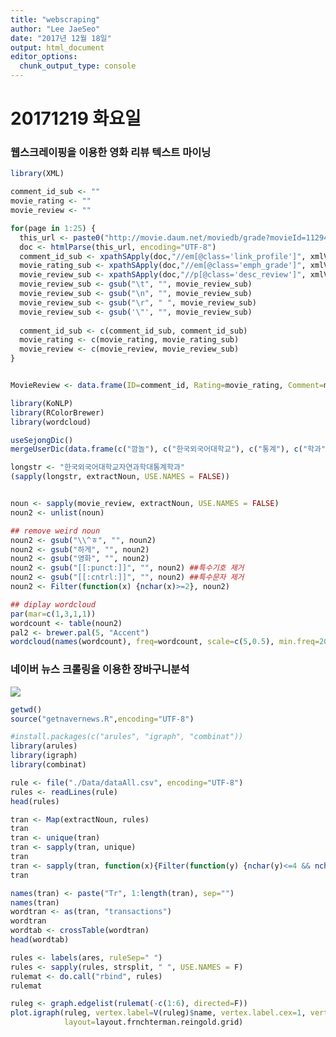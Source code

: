 ```yaml
---
title: "webscraping"
author: "Lee JaeSeo"
date: "2017년 12월 18일"
output: html_document
editor_options: 
  chunk_output_type: console
---
```


# 20171219 화요일

### 웹스크레이핑을 이용한 영화 리뷰 텍스트 마이닝
```r
library(XML)
```

```r
comment_id_sub <- ""
movie_rating <- ""
movie_review <- ""

for(page in 1:25) {
  this_url <- paste0("http://movie.daum.net/moviedb/grade?movieId=112943&type=netizen&page=",page)
  doc <- htmlParse(this_url, encoding="UTF-8")
  comment_id_sub <- xpathSApply(doc,"//em[@class='link_profile']", xmlValue)
  movie_rating_sub <- xpathSApply(doc,"//em[@class='emph_grade']", xmlValue)
  movie_review_sub <- xpathSApply(doc,"//p[@class='desc_review']", xmlValue)
  movie_review_sub <- gsub("\t", "", movie_review_sub)
  movie_review_sub <- gsub("\n", "", movie_review_sub)
  movie_review_sub <- gsub("\r", " ", movie_review_sub)
  movie_review_sub <- gsub('\"', "", movie_review_sub)
  
  comment_id_sub <- c(comment_id_sub, comment_id_sub)
  movie_rating <- c(movie_rating, movie_rating_sub)
  movie_review <- c(movie_review, movie_review_sub)
}


MovieReview <- data.frame(ID=comment_id, Rating=movie_rating, Comment=movie_review)
```


```r
library(KoNLP)
library(RColorBrewer)
library(wordcloud)
```


```r
useSejongDic()
mergeUserDic(data.frame(c("깜놀"), c("한국외국어대학교"), c("통계"), c("학과"), c("통계학과")))

longstr <- "한국외국어대학교자연과학대통계학과"
(sapply(longstr, extractNoun, USE.NAMES = FALSE))


noun <- sapply(movie_review, extractNoun, USE.NAMES = FALSE)
noun2 <- unlist(noun)

## remove weird noun
noun2 <- gsub("\\^ㅎ", "", noun2)
noun2 <- gsub("하게", "", noun2)
noun2 <- gsub("영화", "", noun2)
noun2 <- gsub("[[:punct:]]", "", noun2) ##특수기호 제거
noun2 <- gsub("[[:cntrl:]]", "", noun2) ##특수문자 제거
noun2 <- Filter(function(x) {nchar(x)>=2}, noun2)

## diplay wordcloud
par(mar=c(1,3,1,1))
wordcount <- table(noun2)
pal2 <- brewer.pal(5, "Accent")
wordcloud(names(wordcount), freq=wordcount, scale=c(5,0.5), min.freq=20, random.order = F, rot.per = .1, colors = pal2)
```

### 네이버 뉴스 크롤링을 이용한 장바구니분석
![](https://github.com/mrchypark/naverNewsParser)

```r
getwd()
source("getnavernews.R",encoding="UTF-8")
```

```r
#install.packages(c("arules", "igraph", "combinat"))
library(arules)
library(igraph)
library(combinat)
```

```r
rule <- file("./Data/dataAll.csv", encoding="UTF-8")
rules <- readLines(rule)
head(rules)

tran <- Map(extractNoun, rules)
tran
tran <- unique(tran)
tran <- sapply(tran, unique)
tran
tran <- sapply(tran, function(x){Filter(function(y) {nchar(y)<=4 && nchar(y)>1 && is.hangul(y)}, x)})
tran

names(tran) <- paste("Tr", 1:length(tran), sep="")
names(tran)
wordtran <- as(tran, "transactions")
wordtran
wordtab <- crossTable(wordtran)
head(wordtab)

rules <- labels(ares, ruleSep=" ")
rules <- sapply(rules, strsplit, " ", USE.NAMES = F)
rulemat <- do.call("rbind", rules)
rulemat

ruleg <- graph.edgelist(rulemat(-c(1:6), directed=F))
plot.igraph(ruleg, vertex.label=V(ruleg)$name, vertex.label.cex=1, vertex.size=30,
            layout=layout.frnchterman.reingold.grid)
```



